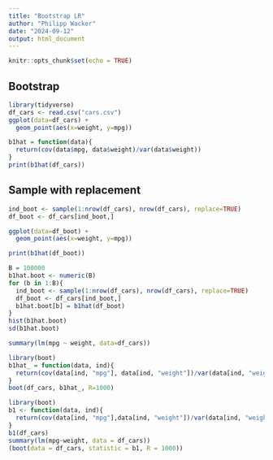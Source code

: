 ---
title: "Bootstrap LR"
author: "Philipp Wacker"
date: "2024-09-12"
output: html_document
---

```{r setup, include=FALSE}
knitr::opts_chunk$set(echo = TRUE)
```

## Bootstrap 


```{r fig.width=2}
library(tidyverse)
df_cars <- read.csv("cars.csv")
ggplot(data=df_cars) + 
  geom_point(aes(x=weight, y=mpg))
```

```{r}
b1hat = function(data){
  return(cov(data$mpg, data$weight)/var(data$weight))
}
print(b1hat(df_cars))
```
## Sample with replacement
```{r fig.width=2}
ind_boot <- sample(1:nrow(df_cars), nrow(df_cars), replace=TRUE)
df_boot <- df_cars[ind_boot,]

ggplot(data=df_boot) + 
  geom_point(aes(x=weight, y=mpg))

print(b1hat(df_boot))
```

```{r fig.width=5}
B = 100000
b1hat.boot <- numeric(B)
for (b in 1:B){
  ind_boot <- sample(1:nrow(df_cars), nrow(df_cars), replace=TRUE)
  df_boot <- df_cars[ind_boot,]
  b1hat.boot[b] = b1hat(df_boot)
}
hist(b1hat.boot)
sd(b1hat.boot)
```
```{r}
summary(lm(mpg ~ weight, data=df_cars))
```

```{r}
library(boot)
b1hat_ = function(data, ind){
  return(cov(data[ind, "mpg"], data[ind, "weight"])/var(data[ind, "weight"]))
}
boot(df_cars, b1hat_, R=1000)
```






























```{r}
library(boot)
b1 <- function(data, ind){
  return(cov(data[ind, "mpg"],data[ind, "weight"])/var(data[ind, "weight"]))
}
b1(df_cars)
summary(lm(mpg~weight, data = df_cars))
(boot(data = df_cars, statistic = b1, R = 1000))

```

